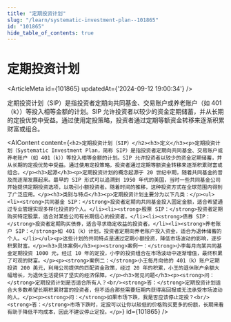 ```yaml
---
title: "定期投资计划"
slug: "/learn/systematic-investment-plan--101865"
id: "101865"
hide_table_of_contents: true
---
```



# 定期投资计划

<ArticleMeta id={101865} updatedAt={'2024-09-12 19:00:34'} />
<div className='border-solid border-b border-t-0 my-4 border-[var(--ifm-color-gray-300)]' />

定期投资计划（SIP）是指投资者定期向共同基金、交易账户或养老账户（如 401（k））等投入相等金额的计划。SIP 允许投资者以较少的资金定期储蓄，并从长期的定投优势中受益。通过使用定投策略，投资者通过定期等额资金转移来逐渐积累财富或组合。

<AIContent content={`<h2>定期投资计划（SIP）</h2><h3>定义</h3><p>定期投资计划（Systematic Investment Plan，简称 SIP）是指投资者定期向共同基金、交易账户或养老账户（如 401（k））等投入相等金额的计划。SIP 允许投资者以较少的资金定期储蓄，并从长期的定投优势中受益。通过使用定投策略，投资者通过定期等额资金转移来逐渐积累财富或组合。</p><h3>起源</h3><p>定期投资计划的概念起源于 20 世纪中期，随着共同基金的普及而逐渐发展起来。最早的 SIP 形式可以追溯到 1950 年代的美国，当时一些共同基金公司开始提供定期投资选项，以吸引小额投资者。随着时间的推移，这种投资方式在全球范围内得到了广泛应用。</p><h3>类别与特点</h3><p>定期投资计划主要分为以下几类：</p><ul><li><strong>共同基金 SIP：</strong>投资者定期向共同基金投入固定金额，适合希望通过专业管理实现多样化投资的个人。</li><li><strong>股票 SIP：</strong>投资者定期购买特定股票，适合对某些公司有长期信心的投资者。</li><li><strong>债券 SIP：</strong>投资者定期购买债券，适合寻求稳定收益的投资者。</li><li><strong>养老账户 SIP：</strong>如 401（k）计划，投资者定期向养老账户投入资金，适合为退休储蓄的个人。</li></ul><p>这些计划的共同特点是通过定期小额投资，降低市场波动的影响，逐步积累财富。</p><h3>具体案例</h3><p><strong>案例一：</strong>小李每月向某共同基金定期投资 1000 元，经过 10 年的定投，小李的投资组合在市场波动中逐渐增值，最终积累了可观的财富。</p><p><strong>案例二：</strong>小王每月向他的 401（k）账户定期投资 200 美元，利用公司提供的匹配资金政策，经过 20 年的积累，小王的退休账户余额大幅增长，为退休生活提供了坚实的经济保障。</p><h3>常见问题</h3><p><strong>问：</strong>定期投资计划是否适合所有人？<br/><strong>答：</strong>定期投资计划适合大多数希望长期积累财富的投资者，但不适合那些需要短期内获得高回报或无法承受市场波动的人。</p><p><strong>问：</strong>如果市场下跌，我是否应该停止定投？<br/><strong>答：</strong>市场下跌时，定投可以让你以较低的价格购买更多的份额，长期来看有助于降低平均成本，因此不建议停止定投。</p>`} id={101865} />
